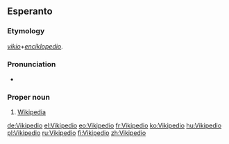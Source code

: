 ==Esperanto==

===Etymology===
''[[vikio]]''+''[[enciklopedio]]''.

===Pronunciation===
* {{IPA|/vikipe'dio/|lang=eo}}

===Proper noun===
{{eo-proper noun/new}}

# [[Wikipedia]]

[[de:Vikipedio]]
[[el:Vikipedio]]
[[eo:Vikipedio]]
[[fr:Vikipedio]]
[[ko:Vikipedio]]
[[hu:Vikipedio]]
[[pl:Vikipedio]]
[[ru:Vikipedio]]
[[fi:Vikipedio]]
[[zh:Vikipedio]]